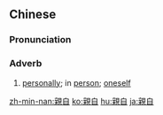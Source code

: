 {{also|亲自}}
==Chinese==
{{zh-forms|s=亲自}}

===Pronunciation===
{{zh-pron
|m=qīnzì
|c=can1 zi6
|h=pfs=chhîn-chhṳ
|mn=qz:chhin-chīr/tw,xm,zz:chhin-chū
|cat=adv
}}

===Adverb===
{{zh-adv}}

# {{lb|zh|Elementary Mandarin}} [[personally]]; in [[person]]; [[oneself]]

[[zh-min-nan:親自]]
[[ko:親自]]
[[hu:親自]]
[[ja:親自]]